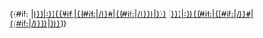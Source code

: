 {{#if:{{{noicon|}}}
|[[:s:{{#if:{{{language|}}}|{{{language}}}:}}{{#if:{{{anchor|}}}|{{{link|}}}{{#if:{{{chapter|}}}|/{{{chapter}}}}}#{{{anchor}}}|{{{link|}}}{{#if:{{{chapter|}}}|/{{{chapter}}}}}}}|{{{label|{{{link|}}}}}}]]
|[[s:{{#if:{{{language|}}}|{{{language}}}:}}{{#if:{{{anchor|}}}|{{{link|}}}{{#if:{{{chapter|}}}|/{{{chapter}}}}}#{{{anchor}}}|{{{link|}}}{{#if:{{{chapter|}}}|/{{{chapter}}}}}}}|{{{label|{{{link|}}}}}}]]}}<noinclude>
{{documentation}}
</noinclude>